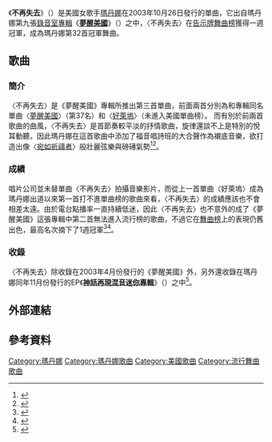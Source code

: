 {{noteTA
|1=zh-cn:麦当娜; zh-hk:麥當娜; zh-tw:瑪丹娜;
|G1=Show
}}
{{Infobox single
| Name           = 不再失去<br />Nothing Fails
| Cover          = 
| Artist         = [[瑪丹娜|瑪丹娜]]
| Album          = [[American_Life|夢醒美國]]
| B-side         = {{flat list|
* "[[Love_Profusion|滿滿愛意]]"
* "沒人懂我"}}
| Released       = 2003年10月26日
| Format         = [[混音單曲|混音單曲]], 12"
| Recorded       = 2002年; Olympic Recording Studios, [[倫敦|倫敦]]
| Genre          = {{flatlist|
* [[流行音樂|流行音樂]]
* [[福音音樂|福音音樂]]}}
| Length         = 4:48
| Label          = {{flat list|
* Maverick
* [[華納兄弟|華納兄弟]]}}
| Writer         = {{flat list|
* [[瑪丹娜|瑪丹娜]]
* Guy Sigsworth
* Jem Griffiths}}
| Producer       = {{flat list|
* 瑪丹娜
* Mirwais Ahmadzaï
* Mark "Spike" Stent}}
| Last single    = "[[Me_Against_the_Music|Me Against the Music]]"<br>(2003)
| This single    = "'''Nothing Fails'''"<br>(2003)
| Next single    = "[[Love_Profusion|Love Profusion]]"<br>(2004)
}}
《'''不再失去'''》（{{lang-en|'''Nothing Fails'''}}）是美國女歌手[[瑪丹娜|瑪丹娜]]在2003年10月26日發行的單曲，它出自瑪丹娜第九張[[錄音室專輯|錄音室專輯]]《'''[[American_Life|夢醒美國]]'''》（{{lang-en|'''American Life'''}}）之中，〈不再失去〉在[[告示牌舞曲排行榜|告示牌舞曲榜]]獲得一週冠軍，成為瑪丹娜第32首冠軍舞曲。


==歌曲==
===簡介===
〈不再失去〉是《夢醒美國》專輯所推出第三首單曲，前面兩首分別為和專輯同名單曲〈[[American_Life_(歌曲)|夢醒美國]]〉（第37名）和〈[[Hollywood_(麥當娜歌曲)|好萊塢]]〉（未進入美國單曲榜）。
而有別於前兩首歌曲的曲風，〈不再失去〉是首節奏較平淡的抒情歌曲，旋律還談不上是特別的悅耳動聽，因此瑪丹娜在這首歌曲中添加了福音唱詩班的大合聲作為襯底音樂，欲打造出像〈[[Like_a_Prayer_(歌曲)|宛如祈禱者]]〉般壯麗弦樂與磅礡氣勢<ref>{{Cite web |url=http://www.rollingstone.com/music/albumreviews/american-life-20030422 |title=美國滾石雜誌官網2003-04-22音樂報導 |accessdate=2015-03-23 |archive-date=2014-10-14 |archive-url=https://web.archive.org/web/20141014020926/http://www.rollingstone.com/music/albumreviews/american-life-20030422 |dead-url=no }}</ref><ref>{{Cite web |url=http://www.billboard.com/articles/news/67697/chart-beat-bonus |title=美國告示牌官網2003-12-19藝人音樂報導 |accessdate=2015-03-23 |archive-date=2020-11-14 |archive-url=https://web.archive.org/web/20201114183004/https://www.billboard.com/articles/news/67697/chart-beat-bonus |dead-url=no }}</ref>。
===成績===
唱片公司並未替單曲〈不再失去〉拍攝音樂影片，而從上一首單曲〈好萊塢〉成為瑪丹娜出道以來第一首打不進單曲榜的歌曲來看，〈不再失去〉的成績應該也不會相差太遠。由於電台點播率一直持續低迷，因此〈不再失去〉也不意外的成了《夢醒美國》這張專輯中第二首無法進入流行榜的歌曲，不過它在[[告示牌舞曲排行榜|舞曲榜]]上的表現仍舊出色，最高名次摘下了1週冠軍<ref>{{Cite web |url=http://www.billboard.com/charts/dance-club-play-songs/2004-02-07 |title=2004-02-07告示牌舞曲榜 |accessdate=2015-03-23 |archive-date=2020-11-14 |archive-url=https://web.archive.org/web/20201114194524/https://www.billboard.com/charts/dance-club-play-songs/2004-02-07 |dead-url=no }}</ref><ref>{{Cite web |url=http://www.billboard.com/articles/news/67653/chart-beat-chat |title=美國告示牌官網2003-12-26藝人資料報導 |accessdate=2015-03-23 |archive-date=2020-11-14 |archive-url=https://web.archive.org/web/20201114182953/https://www.billboard.com/articles/news/67653/chart-beat-chat |dead-url=no }}</ref>。
===收錄===
〈不再失去〉除收錄在2003年4月份發行的《夢醒美國》外，另外還收錄在瑪丹娜同年11月份發行的EP《'''[[Remixed_&_Revisited|神話再現混音迷你專輯]]'''》（{{lang-en|'''Remixed & Revisited'''}}）之中<ref>{{Cite web |url=http://www.warnermusic.com.tw/focus/international/madonna/american_life/02.php |title=台灣華納音樂官網音樂專輯介紹 |accessdate=2015-03-23 |archive-date=2009-11-05 |archive-url=https://web.archive.org/web/20091105001925/http://www.warnermusic.com.tw/focus/international/madonna/american_life/02.php |dead-url=no }}</ref>。

== 外部連結 ==
{{瑪丹娜}}
{{瑪丹娜歌曲}}
== 參考資料 ==
{{DEFAULTSORT:Nothing Fails}}
[[Category:瑪丹娜|Category:瑪丹娜]]
[[Category:瑪丹娜歌曲|Category:瑪丹娜歌曲]]
[[Category:美國歌曲|Category:美國歌曲]]
[[Category:流行舞曲歌曲|Category:流行舞曲歌曲]]